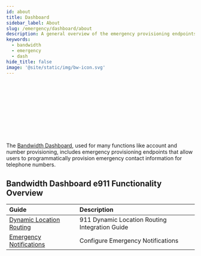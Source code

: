 ---
id: about
title: Dashboard
sidebar_label: About
slug: /emergency/dashboard/about
description: A general overview of the emergency provisioning endpoints in Bandwidth's Dashboard API
keywords:
  - bandwidth
  - emergency
  - dash
hide_title: false
image: '@site/static/img/bw-icon.svg'
---


<Svg className='about-image' /> <br/>

The [Bandwidth Dashboard](Https://dashboard.bandwidth.com), used for many functions like account and number provisioning, includes emergency provisioning endpoints that allow users to programmatically provision emergency contact information for telephone numbers.

## Bandwidth Dashboard e911 Functionality Overview

| Guide | Description |
|:------|:------------|
| [Dynamic Location Routing](/docs/emergency/dashboard/dlr) | 911 Dynamic Location Routing Integration Guide |
| [Emergency Notifications](/docs/emergency/dashboard/notifications) | Configure Emergency Notifications |
